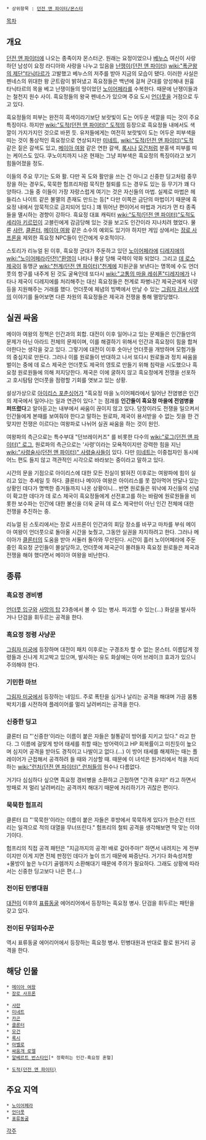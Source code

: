  * 상위항목 : [[던전 앤 파이터/몬스터]]

[[목차]]

== 개요 ==
[[던전 앤 파이터]]에 나오는 종족이자 몬스터군. 원래는 요정이었으나 [[베누스]] 여신이 사랑하던 남성이 요정 라디아와 사랑을 나누고 있음을 [[난쟁이(던전 앤 파이터)]] [[wiki:"폭군왕의 제단"타닉타르]]가 고발했고 베누스의 저주를 받아 지금의 모습이 됐다. 이러한 사실은 펜네스의 위대한 왕 군트람이 밝혀냈고 흑요정들은 백년에 걸쳐 군대를 양성해내 원흉 타닉타르의 목을 베고 난쟁이들의 땅이었던 [[노이어페라]]를 수복한다. 때문에 난쟁이들과는 철천지 원수 사이. 흑요정들의 왕국 펜네스가 있으며 주요 도시 [[언더풋]]을 거점으로 두고 있다.

흑요정들의 피부는 완전히 흑색이라기보단 보랏빛이 도는 어두운 색깔을 띠는 것이 주요 특징이다. 하지만 [[wiki:"도적(던전 앤 파이터)" 도적]]의 등장으로 흑요정들 내에서도 색깔이 가지가지인 것으로 바뀐 듯. 유저들에게는 여전히 보랏빛이 도는 어두운 피부색을 띠는 것이 통상적인 흑요정으로 연상되지만 [[미네트]], [[wiki:"도적(던전 앤 파이터)"도적]] 같은 짙은 갈색도 있고, [[메이아 여왕]] 같은 연한 갈색, [[록시]]나 [[모건]]처럼 분홍색 피부를 띠는 케이스도 있다. 쿠노이치까지 나온 현재는 그냥 피부색은 흑요정의 특징이라고 보기 힘들어졌을 정도.

이들의 주요 무기는 도와 활. 다만 꼭 도와 활만을 쓰는 건 아니고 신중한 딩고처럼 중무장을 하는 경우도, 묵묵한 험프리처럼 묵직한 철퇴를 드는 경우도 있는 등 무기가 꽤 다양하다. 그들 중 이들이 가장 자랑스럽게 여기는 것은 자신들의 마법. 실제로 마법은 헤들리스 나이트 같은 불멸의 존재도 만드는 등[* 다만 이쪽은 금단의 마법이기 때문에 흑요정 내에서 암묵적으로 금지되어 있다.] 꽤 뛰어난 편이어서 마법과 거리가 먼 타 종족들을 멸시하는 경향이 강하다. 흑요정 대표 캐릭터 [[wiki:"도적(던전 앤 파이터)"도적]]도 [[세리아 키르민]]이 고블린에게 감금당해 있는 것을 보고도 인간이라 지나치려 했었다. 물론 [[샤란]], [[클론터]], [[메이아 여왕]] 같은 소수의 예외도 있기야 하지만 게임 상에서는 [[장로 사프론]]을 제외한 흑요정 NPC들이 인간에게 우호적이다.

스토리가 리뉴얼 된 이후, 흑요정 군대가 주둔하고 있던 [[노이어페라]]에 [[디레지에]]의 [[wiki:"노이어페라(던전)"환영]]이 나타나 몰살 당해 국력이 약화 되었다. 그리고 [[데 로스 제국]]이 동맹군 [[wiki:"천계(던전 앤 파이터)"천계]]에 지원군을 보낸다는 명목에 수도 언더풋의 항구를 내주게 된 것도 굴욕인데 또다시 [[wiki:"고통의 마을 레쉬폰"디레지에]]가 나타나 제국이 디레지에를 처리해주는 대신 흑요정들은 천계로 파병나간 제국군에게 식량 등을 지원해주는 거래를 했다. 언더풋에 체념의 빙벽에서 만날 수 있는 [[그림자 검사 사영]]의 이야기를 들어보면 다른 차원의 흑요정들은 제국과 전쟁을 통해 멸망당했다.

== 실권 싸움 ==
메이아 여왕의 정책은 인간과의 회합. 대전이 이후 일어나고 있는 문제들은 인간들만의 문제가 아닌 아라드 전체의 문제이며, 이를 해결하기 위해서 인간과 흑요정이 힘을 합쳐야한다는 생각을 갖고 있다. 그렇기에 대전이 이후 솟아난 언더풋을 개방하며 모험가들의 중심지로 만든다. 그러나 이를 원로들이 반대하고 나서 또다시 원로들과 정치 싸움을 벌이는 중에 데 로스 제국은 언더풋도 제국의 영토로 만들기 위해 침략을 시도했으나 흑요정 원로원들에 의해 저지당한다. 제국은 이에 굴하지 않고 흑요정에게 전쟁을 선포하고 호시탐탐 언더풋을 점령할 기회를 엿보고 있는 상황.

설상가상으로 [[아이리스 포춘싱어]]가 "흑요정 마을 노이어페라에서 일어난 전염병은 인간의 제국에서 일어나는 일과 연관이 있다." 는 점괘를 '''인간들이 흑요정 마을에 전염병을 퍼뜨렸다'''고 알아듣고는 내부에서 싸움이 끊이지 않고 있다. 당장이라도 전쟁을 일으켜서 인간들에게 본때를 보여줘야 한다고 말하는 원로파, 제국이 용서받을 수 없는 짓을 한 건 맞지만 전쟁은 이르다는 여왕파로 나뉘어 실권 싸움을 하는 것이 원인.

여왕파의 측근으로는 특수부대 "던브레이커즈" 를 비롯한 다수의 [[wiki:"로그(던전 앤 파이터)" 로그]], 원로파의 측근으로는 '사령'이라는 모욕적이지만 강력한 힘을 지닌 [[wiki:"사령술사(던전 앤 파이터)" 사령술사]]들이 있다. 다만 [[미네트]]는 이중첩자인 동시에 어느 편도 들지 않고 객관적인 시각으로 바라보는 중이라고 말하고 있다.

시간의 문을 기점으로 아이리스에 대한 모든 진실이 밝혀진 이후로는 여왕파에 힘이 실리고 있는 추세일 듯 하다. 클론터나 메이아 여왕은 아이리스를 못 잡아먹어 안달나 있는 상황인 데다가 명백한 증거들까지 나온 상황이니… 반면 원로들은 워낙에 자신들의 신념이 확고한 데다가 데 로스 제국이 흑요정들에게 선전포고를 하는 바람에 원로원들을 비롯한 보수파는 인간에 대한 불신을 더욱 굳혀 데 로스 제국만이 아닌 인간 전체에 대한 전쟁을 추진하는 중.

리뉴얼 된 스토리에서는 장로 사프론이 인간과의 회담 장소를 바꾸고 마차를 부숴 메이아 여왕이 언더풋으로 돌아올 시간을 늦췄고, 그동안 실권을 차지하려고 한다. 그러나 메이아가 [[클론터]]의 도움을 받아 서둘러 돌아와 무산된다. 시간이 흘러 노이어페라에 주둔 중인 흑요정 군인들이 몰살당하고, 언더풋에 제국군이 몰려들자 흑요정 원로들은 제국과 전쟁을 해야 했다면서 메이아 여왕을 비난한다.

== 종류 ==
=== 흑요정 경비병 ===
[[언더풋 입구]]와 [[사망의 탑]] 23층에서 볼 수 있는 병사. 파괴할 수 있는(…) 화살을 발사하거나 단검을 휘두르는 공격을 한다.

=== 흑요정 정령 사냥꾼 ===
[[그림자 미궁]]에 등장하며 대전이 패치 이후로는 구경조차 할 수 없는 몬스터. 이름답게 정령들과 신나게 치고박고 있으며, 발사하는 유도 화살에는 아머 브레이크 효과가 있으니 주의해야 한다.

=== 기민한 마브 ===
[[그림자 미궁]]에서 등장하는 네임드. 주로 폭탄을 심거나 날리는 공격을 해대며 가끔 몸통박치기를 시전하여 플레이어를 멀리 날려버리는 공격을 한다.

=== 신중한 딩고 ===
클론터 曰 "'신중한'이라는 이름이 붙은 자들은 철통같이 방어를 지키고 있다." 라고 한다. 그 이름에 걸맞게 방어 태세를 취할 때는 방어력이고 HP 회복률이고 미친듯이 높으며 심지어 공격을 받아도 경직이고 나발이고 없다.(…) 이 방어 태세를 해제하는 때는 플레이어가 근접해서 공격하려 들 때와 기상할 때. 때문에 이 녀석은 원거리에서 적을 처리하는 [[wiki:"런처(던전 앤 파이터)" 런처]]들의 원수나 다름없다.

거기다 심심하다 싶으면 흑요정 경비병을 소환하고 근접하면 "간격 유지!" 라고 하면서 방패로 저 멀리 날려버리는 공격까지 해대기 때문에 처리하기가 귀찮은 편이다.

=== 묵묵한 험프리 ===
클론터 曰 "'묵묵한'이라는 이름이 붙은 자들은 후방에서 묵묵하게 있다가 한순간 터뜨리는 일격으로 적의 대열을 무너뜨린다." 험프리의 철퇴 공격을 생각해보면 딱 맞는 이야기이다.

험프리의 직접 공격 패턴은 "지금까지의 공격! 배로 갚아주마!" 하면서 내려치는 게 전부이지만 이게 지면 전체 판정인 데다가 높이 뜨기 때문에 짜증난다. 거기다 화속성저항+물방이 높은 누더기 골렘까지 소환해대기 때문에 주의가 필요하다. 그래도 상황에 따라서는 신중한 딩고보다 나은 편.(…)

=== 전이된 민병대원 ===
[[대전이]] 이후의 [[표류동굴]] 에어리어에서 등장하는 흑요정 병사. 단검을 휘두르는 패턴을 갖고 있다.

=== 전이된 무덤파수꾼 ===
역시 표류동굴 에어리어에서 등장하는 흑요정 병사. 민병대원과 반대로 활로 원거리 공격을 한다.

== 해당 인물 ==
 * [[메이아 여왕]]
 * [[장로 사프론]]

 * [[샤란]]
 * [[미네트]]
 * [[카곤]]
 * [[클론터]]
 * [[모건]]
 * [[록시]]
 * [[아벨로]]
 * [[싸움개 로엘]]
 * [[알베르트 번스타인]][* 정확히는 인간-흑요정 혼혈]

 * [[도적(던전 앤 파이터)]]

== 주요 지역 ==
 * [[노이어페라]]
 * [[언더풋]]
 * [[표류동굴]]

[[각주]]
